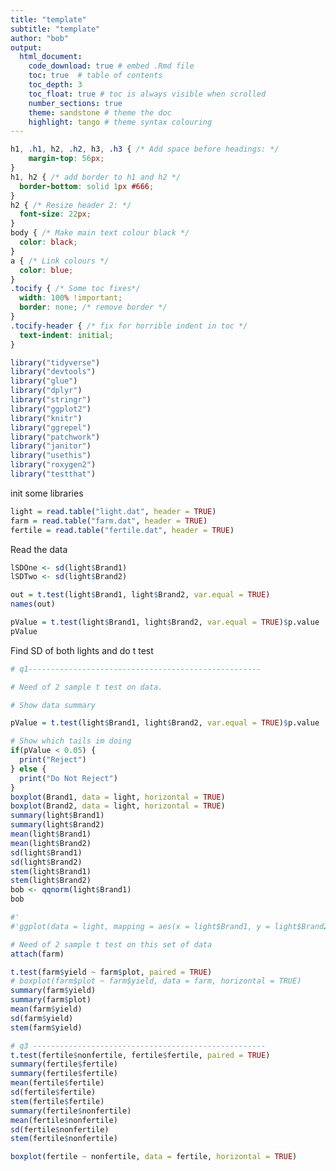 ```yaml
---
title: "template"
subtitle: "template"
author: "bob"
output:
  html_document:
    code_download: true # embed .Rmd file
    toc: true  # table of contents
    toc_depth: 3
    toc_float: true # toc is always visible when scrolled
    number_sections: true 
    theme: sandstone # theme the doc
    highlight: tango # theme syntax colouring
---
```


```css
h1, .h1, h2, .h2, h3, .h3 { /* Add space before headings: */
    margin-top: 56px;
}
h1, h2 { /* add border to h1 and h2 */
  border-bottom: solid 1px #666;
}
h2 { /* Resize header 2: */
  font-size: 22px;
}
body { /* Make main text colour black */
  color: black;
}
a { /* Link colours */
  color: blue;
}
.tocify { /* Some toc fixes*/
  width: 100% !important;
  border: none; /* remove border */
}
.tocify-header { /* fix for horrible indent in toc */
  text-indent: initial;
}

```


```r
library("tidyverse")
library("devtools")
library("glue")
library("dplyr")
library("stringr")
library("ggplot2")
library("knitr")
library("ggrepel")
library("patchwork")
library("janitor")
library("usethis")
library("roxygen2")
library("testthat")

```

init some libraries

```r

light = read.table("light.dat", header = TRUE)
farm = read.table("farm.dat", header = TRUE)
fertile = read.table("fertile.dat", header = TRUE)
```
Read the data

```r

lSDOne <- sd(light$Brand1)
lSDTwo <- sd(light$Brand2)

out = t.test(light$Brand1, light$Brand2, var.equal = TRUE)
names(out)

pValue = t.test(light$Brand1, light$Brand2, var.equal = TRUE)$p.value
pValue

```

Find SD of both lights and do t test

```r


# q1----------------------------------------------------

# Need of 2 sample t test on data.

# Show data summary

pValue = t.test(light$Brand1, light$Brand2, var.equal = TRUE)$p.value

# Show which tails im doing
if(pValue < 0.05) {
  print("Reject")
} else {
  print("Do Not Reject")
}
boxplot(Brand1, data = light, horizontal = TRUE)
boxplot(Brand2, data = light, horizontal = TRUE)
summary(light$Brand1)
summary(light$Brand2)
mean(light$Brand1)
mean(light$Brand2)
sd(light$Brand1)
sd(light$Brand2)
stem(light$Brand1)
stem(light$Brand2)
bob <- qqnorm(light$Brand1)
bob

#'
#'ggplot(data = light, mapping = aes(x = light$Brand1, y = light$Brand2))
```

```r
# Need of 2 sample t test on this set of data
attach(farm)

t.test(farm$yield ~ farm$plot, paired = TRUE)
# boxplot(farm$plot ~ farm$yield, data = farm, horizontal = TRUE)
summary(farm$yield)
summary(farm$plot)
mean(farm$yield)
sd(farm$yield)
stem(farm$yield)
```

```r

# q3 ----------------------------------------------------
t.test(fertile$nonfertile, fertile$fertile, paired = TRUE)
summary(fertile$fertile)
summary(fertile$fertile)
mean(fertile$fertile)
sd(fertile$fertile)
stem(fertile$fertile)
summary(fertile$nonfertile)
mean(fertile$nonfertile)
sd(fertile$nonfertile)
stem(fertile$nonfertile)

boxplot(fertile ~ nonfertile, data = fertile, horizontal = TRUE)

```








